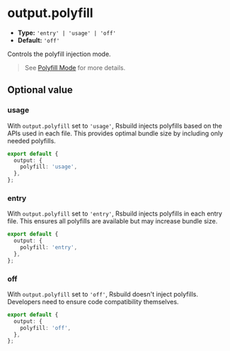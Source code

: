 # output.polyfill

- **Type:** `'entry' | 'usage' | 'off'`
- **Default:** `'off'`

Controls the polyfill injection mode.

> See [Polyfill Mode](/guide/advanced/browser-compatibility#polyfill-mode) for more details.

## Optional value

### usage

With `output.polyfill` set to `'usage'`, Rsbuild injects polyfills based on the APIs used in each file. This provides optimal bundle size by including only needed polyfills.

```ts title="rsbuild.config.ts"
export default {
  output: {
    polyfill: 'usage',
  },
};
```

### entry

With `output.polyfill` set to `'entry'`, Rsbuild injects polyfills in each entry file. This ensures all polyfills are available but may increase bundle size.

```ts title="rsbuild.config.ts"
export default {
  output: {
    polyfill: 'entry',
  },
};
```

### off

With `output.polyfill` set to `'off'`, Rsbuild doesn't inject polyfills. Developers need to ensure code compatibility themselves.

```ts title="rsbuild.config.ts"
export default {
  output: {
    polyfill: 'off',
  },
};
```
